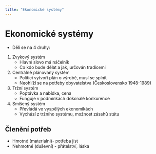 ```yaml
---
title: "Ekonomické systémy"
---
```


# Ekonomické systémy
- Dělí se na 4 druhy:
1. Zvykový systém
    - Hlavní slovo má náčelník
    - Co kdo bude dělat a jak, určován tradicemi
2. Centrálně plánovaný systém
    - Politici vytvoří plán o výrobě, musí se splnit
    - Neohlíží se na potřeby obyvatelstva (Československo 1948-1989)
3. Tržní systém
    - Poptávka a nabídka, cena
    - Funguje v podmínkách dokonalé konkurence
4. Smíšený systém
    - Převládá ve vyspělých ekonomikách
    - Vychází z tržního systému, možnost zásahů státu

## Členění potřeb
- Hmotné (materialni)- potřeba jíst
- Nehmotné (duševní) - přátelství, láska